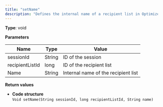 ```yaml
---
title: "setName"
description: "Defines the internal name of a recipient list in Optimizely Campaign."
---
```


**Type**: void

**Parameters**

| Name            | Type   | Value                               |
| --------------- | ------ | ----------------------------------- |
| sessionId       | String | ID of the session                   |
| recipientListId | long   | ID of the recipient list            |
| Name            | String | Internal name of the recipient list |

**Return values**

* **Code structure**  
`Void setName(String sessionId, long recipientListId, String name)  
`